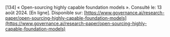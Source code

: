 \[134\]	« Open-sourcing highly capable foundation models ». Consulté le: 13 août 2024\. \[En ligne\]. Disponible sur: [https://www.governance.ai/research-paper/open-sourcing-highly-capable-foundation-models](https://www.governance.ai/research-paper/open-sourcing-highly-capable-foundation-models)